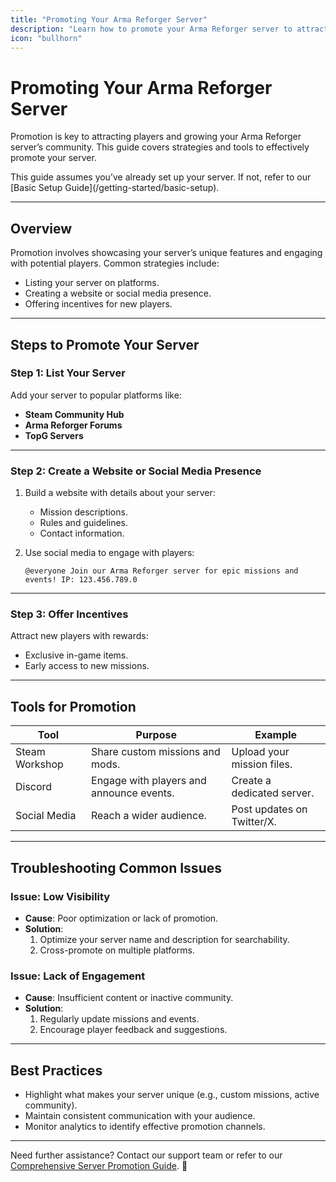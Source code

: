```yaml
---
title: "Promoting Your Arma Reforger Server"
description: "Learn how to promote your Arma Reforger server to attract more players and grow your community."
icon: "bullhorn"
---
```


# Promoting Your Arma Reforger Server  

Promotion is key to attracting players and growing your Arma Reforger server’s community. This guide covers strategies and tools to effectively promote your server.

<Callout type="info">  
This guide assumes you’ve already set up your server. If not, refer to our [Basic Setup Guide](/getting-started/basic-setup).  
</Callout>  

---

## Overview  

Promotion involves showcasing your server’s unique features and engaging with potential players. Common strategies include:  
- Listing your server on platforms.  
- Creating a website or social media presence.  
- Offering incentives for new players.  

---

## Steps to Promote Your Server  

### Step 1: List Your Server  
Add your server to popular platforms like:  
- **Steam Community Hub**  
- **Arma Reforger Forums**  
- **TopG Servers**  

---

### Step 2: Create a Website or Social Media Presence  
1. Build a website with details about your server:  
   - Mission descriptions.  
   - Rules and guidelines.  
   - Contact information.  

2. Use social media to engage with players:  
   ```text
   @everyone Join our Arma Reforger server for epic missions and events! IP: 123.456.789.0
   ```

---

### Step 3: Offer Incentives  
Attract new players with rewards:  
- Exclusive in-game items.  
- Early access to new missions.  

---

## Tools for Promotion  

| Tool               | Purpose                                      | Example                       |
|--------------------|----------------------------------------------|-------------------------------|
| Steam Workshop     | Share custom missions and mods.             | Upload your mission files.    |
| Discord            | Engage with players and announce events.    | Create a dedicated server.    |
| Social Media       | Reach a wider audience.                     | Post updates on Twitter/X.    |

---

## Troubleshooting Common Issues  

### Issue: Low Visibility  
- **Cause**: Poor optimization or lack of promotion.  
- **Solution**:  
  1. Optimize your server name and description for searchability.  
  2. Cross-promote on multiple platforms.  

### Issue: Lack of Engagement  
- **Cause**: Insufficient content or inactive community.  
- **Solution**:  
  1. Regularly update missions and events.  
  2. Encourage player feedback and suggestions.  

---

## Best Practices  

- Highlight what makes your server unique (e.g., custom missions, active community).  
- Maintain consistent communication with your audience.  
- Monitor analytics to identify effective promotion channels.  

---

Need further assistance? Contact our support team or refer to our [Comprehensive Server Promotion Guide](/community/promoting-your-server). 🚀  
